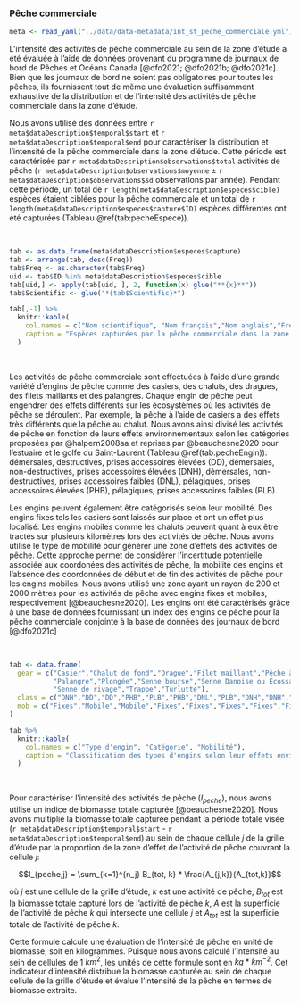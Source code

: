 ### Pêche commerciale

```r
meta <- read_yaml("../data/data-metadata/int_st_peche_commerciale.yml")
```

L'intensité des activités de pêche commerciale au sein de la zone d'étude a été
évaluée à l'aide de données provenant du programme de journaux de bord de Pêches
et Océans Canada [@dfo2021; @dfo2021b; @dfo2021c]. Bien que les journaux de bord ne soient pas
obligatoires pour toutes les pêches, ils fournissent tout de même une évaluation
suffisamment exhaustive de la distribution et de l'intensité des activités de pêche
commerciale dans la zone d'étude.

Nous avons utilisé des données entre `r meta$dataDescription$temporal$start` et `r meta$dataDescription$temporal$end`
pour caractériser la distribution et l'intensité de la pêche commerciale dans la
zone d'étude. Cette période est caractérisée par `r meta$dataDescription$observations$total`
activités de pêche (`r meta$dataDescription$observations$moyenne` $\pm$ `r meta$dataDescription$observations$sd` observations
par année). Pendant cette période, un total de `r length(meta$dataDescription$especes$cible)`
espèces étaient ciblées pour la pêche commerciale et un total de
`r length(meta$dataDescription$especes$capture$ID)` espèces différentes ont été capturées
(Tableau \@ref(tab:pecheEspece)).

<br/>

```r
tab <- as.data.frame(meta$dataDescription$especes$capture)
tab <- arrange(tab, desc(Freq))
tab$Freq <- as.character(tab$Freq)
uid <- tab$ID %in% meta$dataDescription$especes$cible
tab[uid,] <- apply(tab[uid, ], 2, function(x) glue("**{x}**"))
tab$Scientific <- glue("*{tab$Scientific}*")

tab[,-1] %>%
  knitr::kable(
    col.names = c("Nom scientifique", "Nom français","Nom anglais","Fréquence"),
    caption = "Espèces capturées par la pêche commerciale dans la zone d'étude [@dfo2021]. Les espèces identifiées en gras sont les espèces ciblées par les activités de pêche. Les identifiants uniques proviennent d'une base de données fournissant un index des espèces pour la pêche commerciale conjointe à la base de données des journaux de bord [@dfo2021c]"
  )
```

<br/>


Les activités de pêche commerciale sont effectuées à l'aide d'une grande variété
d'engins de pêche comme des casiers, des chaluts, des dragues, des filets maillants
et des palangres. Chaque engin de pêche peut engendrer des effets différents sur les
écosystèmes où les activités de pêche se déroulent. Par exemple, la pêche à l'aide
de casiers a des effets très différents que la pêche au chalut. Nous avons ainsi
divisé les activités de pêche en fonction de leurs effets environnementaux selon
les catégories proposées par @halpern2008aa et reprises par @beauchesne2020 pour
l'estuaire et le golfe du Saint-Laurent (Tableau \@ref(tab:pecheEngin)):
démersales, destructives, prises accessoires élevées (DD),
démersales, non-destructives, prises accessoires élevées (DNH),
démersales, non-destructives, prises accessoires faibles (DNL),
pélagiques, prises accessoires élevées (PHB),
pélagiques, prises accessoires faibles (PLB).

Les engins peuvent également être catégorisés selon leur mobilité.
Des engins fixes tels les casiers sont laissés sur place et
ont un effet plus localisé. Les engins mobiles comme les chaluts peuvent quant
à eux être tractés sur plusieurs kilomètres lors des activités de pêche.
Nous avons utilisé le type de mobilité pour générer une zone d'effets des activités
de pêche. Cette approche permet de considérer l'incertitude potentielle associée
aux coordonées des activités de pêche, la mobilité des engins et l'absence des
coordonnées de début et de fin des activités de pêche pour les engins mobiles.
Nous avons utilisé une zone ayant un rayon de 200 et 2000 mètres pour les
activités de pêche avec engins fixes et mobiles, respectivement [@beauchesne2020].
Les engins ont été caractérisés grâce à une base de données fournissant un
index des engins de pêche pour la pêche commerciale conjointe à la base
de données des journaux de bord [@dfo2021c]

<br/>

```r
tab <- data.frame(
  gear = c("Casier","Chalut de fond","Drague","Filet maillant","Pêche à la ligne",
           "Palangre","Plongée","Senne bourse","Senne Danoise ou Écossaise",
           "Senne de rivage","Trappe","Turlutte"),
  class = c("DNH","DD","DD","PHB","PLB","PHB","DNL","PLB","DNH","DNH","DNH","PLB"),
  mob = c("Fixes","Mobile","Mobile","Fixes","Fixes","Fixes","Fixes","Fixes","Fixes","Fixes","Fixes","Fixes")
)

tab %>%
  knitr::kable(
    col.names = c("Type d'engin", "Catégorie", "Mobilité"),
    caption = "Classification des types d'engins selon leur effets environnementaux et leur mobilité. DD: démersales, destructives, prises accessoires élevées; DNH: démersales, non-destructives, prises accessoires élevées; DNL: démersales, non-destructives, prises accessoires faibles; PHB: pélagiques, prises accessoires élevées; PLB: pélagiques, prises accessoires faibles. Adapté de [@beauchesne2020]"
  )
```

<br/>

Pour caractériser l'intensité des activités de pêche ($I_{peche}$), nous avons
utilisé un indice de biomasse totale capturée [@beauchesne2020].
Nous avons multiplié la biomasse totale
capturée pendant la période totale visée (`r meta$dataDescription$temporal$start` - `r meta$dataDescription$temporal$end`)
au sein de chaque cellule $j$ de la grille d'étude par la proportion de la zone
d'effet de l'activité de pêche couvrant la cellule $j$:

$$I_{peche,j} = \sum_{k=1}^{n_j} B_{tot, k} * \frac{A_{j,k}}{A_{tot,k}}$$

où $j$ est une cellule de la grille d'étude, $k$ est une activité de pêche,
$B_{tot}$ est la biomasse totale capturé lors de l'activité de pêche $k$,
$A$ est la superficie de l'activité de pêche $k$ qui intersecte une cellule $j$
et $A_{tot}$ est la superficie totale de l'activité de pêche $k$.

Cette formule calcule une évaluation de l'intensité de pêche en unité de biomasse,
soit en kilogrammes. Puisque nous avons calculé l'intensité au sein de cellules de 1 $km^2$,
les unités de cette formule sont en $kg * km^{-2}$. Cet indicateur d'intensité
distribue la biomasse capturée au sein de chaque cellule de la grille d'étude
et évalue l'intensité de la pêche en termes de biomasse extraite.

<br>
